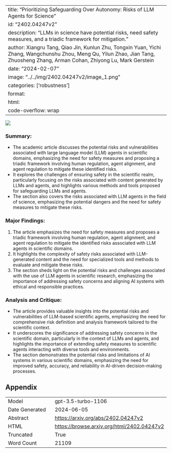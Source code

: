 
---
title: "Prioritizing Safeguarding Over Autonomy: Risks of LLM Agents for Science"
id: "2402.04247v2"
description: "LLMs in science have potential risks, need safety measures, and a triadic framework for mitigation."
author: Xiangru Tang, Qiao Jin, Kunlun Zhu, Tongxin Yuan, Yichi Zhang, Wangchunshu Zhou, Meng Qu, Yilun Zhao, Jian Tang, Zhuosheng Zhang, Arman Cohan, Zhiyong Lu, Mark Gerstein
date: "2024-02-07"
image: "../../img/2402.04247v2/image_1.png"
categories: ['robustness']
format:
  html:
    code-overflow: wrap
---

![](../../img/2402.04247v2/image_1.png)

### Summary:
- The academic article discusses the potential risks and vulnerabilities associated with large language model (LLM) agents in scientific domains, emphasizing the need for safety measures and proposing a triadic framework involving human regulation, agent alignment, and agent regulation to mitigate these identified risks.
- It explores the challenges of ensuring safety in the scientific realm, particularly focusing on the risks associated with content generated by LLMs and agents, and highlights various methods and tools proposed for safeguarding LLMs and agents.
- The section also covers the risks associated with LLM agents in the field of science, emphasizing the potential dangers and the need for safety measures to mitigate these risks.

### Major Findings:
1. The article emphasizes the need for safety measures and proposes a triadic framework involving human regulation, agent alignment, and agent regulation to mitigate the identified risks associated with LLM agents in scientific domains.
2. It highlights the complexity of safety risks associated with LLM-generated content and the need for specialized tools and methods to evaluate and mitigate these risks.
3. The section sheds light on the potential risks and challenges associated with the use of LLM agents in scientific research, emphasizing the importance of addressing safety concerns and aligning AI systems with ethical and responsible practices.

### Analysis and Critique:
- The article provides valuable insights into the potential risks and vulnerabilities of LLM-based scientific agents, emphasizing the need for comprehensive risk definition and analysis framework tailored to the scientific context.
- It underscores the significance of addressing safety concerns in the scientific domain, particularly in the context of LLMs and agents, and highlights the importance of extending safety measures to scientific agents interacting with diverse tools and environments.
- The section demonstrates the potential risks and limitations of AI systems in various scientific domains, emphasizing the need for improved safety, accuracy, and reliability in AI-driven decision-making processes.

## Appendix

|          |          |
|----------|----------|
| Model     | gpt-3.5-turbo-1106       |
| Date Generated     | 2024-06-05       |
| Abstract | [https://arxiv.org/abs/2402.04247v2](https://arxiv.org/abs/2402.04247v2)        |
| HTML     | [https://browse.arxiv.org/html/2402.04247v2](https://browse.arxiv.org/html/2402.04247v2)       |
| Truncated       | True       |
| Word Count       | 21109       |